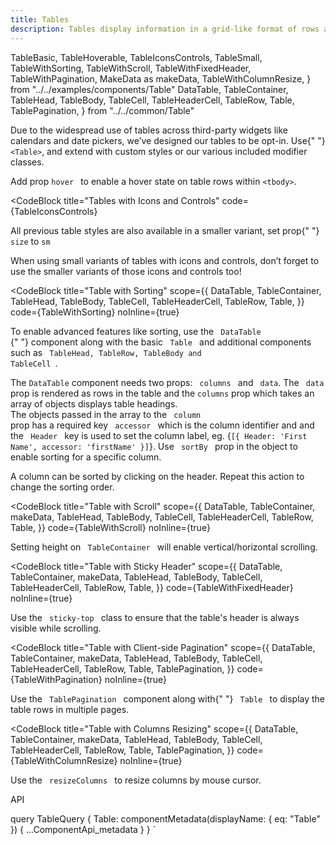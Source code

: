 ```yaml
---
title: Tables
description: Tables display information in a grid-like format of rows and columns. They organize information in a way that’s easy to scan, so that users can look for patterns and insights.
---
```


  TableBasic,
  TableHoverable,
  TableIconsControls,
  TableSmall,
  TableWithSorting,
  TableWithScroll,
  TableWithFixedHeader,
  TableWithPagination,
  MakeData as makeData,
  TableWithColumnResize,
} from "../../examples/components/Table"
  DataTable,
  TableContainer,
  TableHead,
  TableBody,
  TableCell,
  TableHeaderCell,
  TableRow,
  Table,
  TablePagination,
} from "../../common/Table"

<Overview>
  Due to the widespread use of tables across third-party widgets like calendars
  and date pickers, we’ve designed our tables to be opt-in. Use{" "}
  <code>&lt;Table&gt;</code>, and extend with custom styles or our various
  included modifier classes.
</Overview>

<CodeBlock title="Basic Table" code={TableBasic}></CodeBlock>

<CodeBlock title="Hoverable Rows" code={TableHoverable}>
  Add prop <code>hover </code> to enable a hover state on table rows within
  <code>&lt;tbody&gt;</code>.
</CodeBlock>

<CodeBlock
  title="Tables with Icons and Controls"
  code={TableIconsControls}
></CodeBlock>

<CodeBlock title="Small Variants" code={TableSmall}>
  <p>
    All previous table styles are also available in a smaller variant, set prop{" "}
    <code>size</code> to <code>sm</code>
  </p>
  <p>
    When using small variants of tables with icons and controls, don’t forget to
    use the smaller variants of those icons and controls too!
  </p>
</CodeBlock>

<CodeBlock
  title="Table with Sorting"
  scope={{
    DataTable,
    TableContainer,
    TableHead,
    TableBody,
    TableCell,
    TableHeaderCell,
    TableRow,
    Table,
  }}
  code={TableWithSorting}
  noInline={true}
>
  To enable advanced features like sorting, use the <code> DataTable </code>{" "}
  component along with the basic <code> Table </code> and additional components
  such as
  <code> TableHead, TableRow, TableBody and TableCell </code>.<p>
    The <code>DataTable</code> component needs two props:
    <code> columns </code> and
    <code> data</code>. The <code> data </code> prop is rendered as rows in the
    table and the <code>columns</code> prop which takes an array of objects
    displays table headings.
    <br />
    The objects passed in the array to the <code> column </code> prop has a
    required key <code> accessor </code> which is the column identifier and and
    the <code> Header </code> key is used to set the column label, eg.
    {`[{ Header: 'First Name', accessor: 'firstName' }]`}. Use
    <code> sortBy </code> prop in the object to enable sorting for a specific
    column.
  </p>
  <p>
    A column can be sorted by clicking on the header. Repeat this action to
    change the sorting order.
  </p>
</CodeBlock>

<CodeBlock
  title="Table with Scroll"
  scope={{
    DataTable,
    TableContainer,
    makeData,
    TableHead,
    TableBody,
    TableCell,
    TableHeaderCell,
    TableRow,
    Table,
  }}
  code={TableWithScroll}
  noInline={true}
>
  Setting height on <code> TableContainer </code> will enable
  vertical/horizontal scrolling.
</CodeBlock>

<CodeBlock
  title="Table with Sticky Header"
  scope={{
    DataTable,
    TableContainer,
    makeData,
    TableHead,
    TableBody,
    TableCell,
    TableHeaderCell,
    TableRow,
    Table,
  }}
  code={TableWithFixedHeader}
  noInline={true}
>
  Use the <code> sticky-top </code> class to ensure that the table's header is
  always visible while scrolling.
</CodeBlock>

<CodeBlock
  title="Table with Client-side Pagination"
  scope={{
    DataTable,
    TableContainer,
    makeData,
    TableHead,
    TableBody,
    TableCell,
    TableHeaderCell,
    TableRow,
    Table,
    TablePagination,
  }}
  code={TableWithPagination}
  noInline={true}
>
  Use the <code> TablePagination </code> component along with{" "}
  <code> Table </code> to display the table rows in multiple pages.
</CodeBlock>

<CodeBlock
  title="Table with Columns Resizing"
  scope={{
    DataTable,
    TableContainer,
    makeData,
    TableHead,
    TableBody,
    TableCell,
    TableHeaderCell,
    TableRow,
    Table,
    TablePagination,
  }}
  code={TableWithColumnResize}
  noInline={true}
>
  Use the <code> resizeColumns </code> to resize columns by mouse cursor.
</CodeBlock>

<LinkedHeading h="2" className="h1" id="table-api">
  API
</LinkedHeading>
<ComponentApi metadata={props.data.Table} />

  query TableQuery {
    Table: componentMetadata(displayName: { eq: "Table" }) {
      ...ComponentApi_metadata
    }
  }
`
